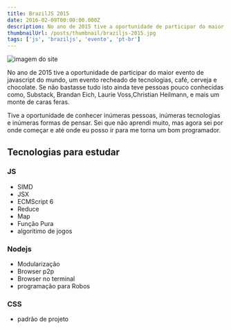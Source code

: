 ```yaml
---
title: BrazilJS 2015
date: 2016-02-09T00:00:00.000Z
description: No ano de 2015 tive a oportunidade de participar do maior evento de javascript do mundo, um evento recheado de tecnologias, café, cerveja e chocolate.
thumbnailUrl: /posts/thumbnail/braziljs-2015.jpg
tags: ['js', 'braziljs', 'evento', 'pt-br']
---
```


![imagem do site](/posts/thumbnail/braziljs-2015.jpg)

No ano de 2015 tive a oportunidade de participar do maior evento de javascript do mundo, um evento recheado de tecnologias, café, cerveja e chocolate. Se não bastasse tudo isto ainda teve pessoas pouco conhecidas como, Substack, Brandan Eich, Laurie Voss,Christian Heilmann, e mais um monte de caras feras.

Tive a oportunidade de conhecer inúmeras pessoas, inúmeras tecnologias e inúmeras formas de pensar. Sei que não aprendi muito, mas agora sei por onde começar e até onde eu posso ir para me torna um bom programador.

## Tecnologias para estudar

### JS

- SIMD
- JSX
- ECMScript 6
- Reduce
- Map
- Função Pura
- algoritimo de jogos

### Nodejs

- Modularização
- Browser p2p
- Browser no terminal
- programação para Robos

### CSS

- padrão de projeto
